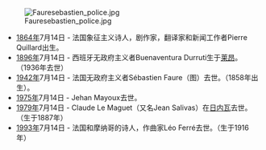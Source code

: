 [[Image:Fauresebastien_police.jpg|right]]

*[[1864年|1864年]]7月14日 - 法国象征主义诗人，剧作家，翻译家和新闻工作者Pierre Quillard出生。
*[[1896年|1896年]]7月14日 - 西班牙无政府主义者Buenaventura Durruti生于[[莱昂_(西班牙)|莱昂]]。（1936年去世）
*[[1942年|1942年]]7月14日 - 法国无政府主义者Sébastien Faure（图）去世。（1858年出生）。
*[[1975年|1975年]]7月14日 - Jehan Mayoux去世。
*[[1979年|1979年]]7月14日 - Claude Le Maguet（又名Jean Salivas）在[[日内瓦|日内瓦]]去世。（生于1887年）
*[[1993年|1993年]]7月14日 - 法国和摩纳哥的诗人，作曲家Léo Ferré去世。（生于1916年）